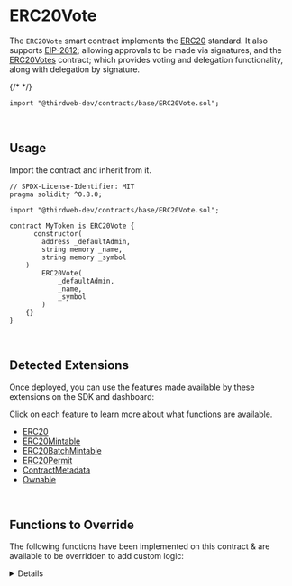 
# ERC20Vote

The `ERC20Vote` smart contract implements the [ERC20](https://eips.ethereum.org/EIPS/eip-20) standard.
It also supports [EIP-2612](https://eips.ethereum.org/EIPS/eip-2612); allowing approvals to be made via signatures, and the
[ERC20Votes](https://github.com/OpenZeppelin/openzeppelin-contracts/blob/master/contracts/token/ERC20/extensions/ERC20Votes.sol) contract;
which provides voting and delegation functionality, along with delegation by signature.

{/* <ViewContractCodeButton
  link="https://github.com/thirdweb-dev/contracts/blob/main/contracts/base/ERC20Vote.sol"
  name="ERC20Vote"
/> */}


```text
import "@thirdweb-dev/contracts/base/ERC20Vote.sol";
```

<br/>

## Usage

Import the contract and inherit from it.

```text
// SPDX-License-Identifier: MIT
pragma solidity ^0.8.0;

import "@thirdweb-dev/contracts/base/ERC20Vote.sol";

contract MyToken is ERC20Vote {
	  constructor(
        address _defaultAdmin,
        string memory _name,
        string memory _symbol
    )
        ERC20Vote(
            _defaultAdmin,
            _name,
            _symbol
        )
    {}
}
```
<br/>

## Detected Extensions

Once deployed, you can use the features made available by these extensions on the SDK and dashboard:

Click on each feature to learn more about what functions are available.

- [ERC20](/solidity/extensions/erc20)
- [ERC20Mintable](/solidity/extensions/erc20mintable)
- [ERC20BatchMintable](/solidity/extensions/erc20batchmintable)
- [ERC20Permit](/solidity/extensions/erc20permit)
- [ContractMetadata](/solidity/extensions/contractmetadata)
- [Ownable](/solidity/extensions/ownable)

<br/>

## Functions to Override

The following functions have been implemented on this contract & are available to be overridden to add custom logic:

<Details id="mintTo" summary="mintTo">
```text
    /**
     *  @notice          Lets an authorized address mint tokens to a recipient.
     *  @dev             The logic in the `_canMint` function determines whether the caller is authorized to mint tokens.
     *
     *  @param _to       The recipient of the tokens to mint.
     *  @param _amount   Quantity of tokens to mint.
     */
    function mintTo(address _to, uint256 _amount) public virtual {
        require(_canMint(), "Not authorized to mint.");
        require(_amount != 0, "Minting zero tokens.");

        _mint(_to, _amount);
    }
```
</Details>

<Details id="burn" summary="burn">
```text
    /**
     *  @notice          Lets an owner a given amount of their tokens.
     *  @dev             Caller should own the `_amount` of tokens.
     *
     *  @param _amount   The number of tokens to burn.
     */
    function burn(uint256 _amount) external virtual {
        require(balanceOf(_msgSender()) >= _amount, "not enough balance");
        _burn(msg.sender, _amount);
    }
```
</Details>
